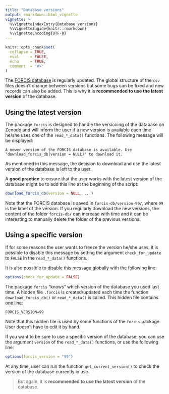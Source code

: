 ```yaml
---
title: "Database versions"
output: rmarkdown::html_vignette
vignette: >
  %\VignetteIndexEntry{Database versions}
  %\VignetteEngine{knitr::rmarkdown}
  %\VignetteEncoding{UTF-8}
---
```


```r
knitr::opts_chunk$set(
  collapse = TRUE,
  eval     = FALSE,
  echo     = TRUE,
  comment  = "#>"
)
```

The [FORCIS database](https://zenodo.org/doi/10.5281/zenodo.7390791) is regularly updated. The global structure of the `csv` files doesn't change between versions but some bugs can be fixed and new records can also be added. This is why it is **recommended to use the latest version** of the database.


## Using the latest version

The package `forcis` is designed to handle the versioning of the database on Zenodo and will inform the user if a new version is available each time he/she uses one of the `read_*_data()` functions. The following message will be displayed:

```
A newer version of the FORCIS database is available. Use 'download_forcis_db(version = NULL)' to download it.
```

As mentioned in this message, the decision to download and use the latest version of the database is left to the user.

A **good practice** to ensure that the user works with the latest version of the database might be to add this line at the beginning of the script:

```r
download_forcis_db(version = NULL, ...)
```

Note that the FORCIS database is saved in `forcis-db/version-99/`, where `99` is the label of the version. If you regularly download the new versions, the content of the folder `forcis-db/` can increase with time and it can be interesting to manually delete the folder of the previous versions.


## Using a specific version

If for some reasons the user wants to freeze the version he/she uses, it is possible to disable this message by setting the argument `check_for_update` to `FALSE` in the `read_*_data()` functions.

It is also possible to disable this message globally with the following line:

```r
options(check_for_update = FALSE)
```

The package `forcis` "knows" which version of the database you used last time. A hidden file `.forcis` is created/updated each time the function `download_forcis_db()` or `read_*_data()` is called. This hidden file contains one line:

```
FORCIS_VERSION=99
```

Note that this hidden file is used by some functions of the `forcis` package. User doesn't have to edit it by hand.

If you want to be sure to use a specific version of the database, you can use the argument `version` of the `read_*_data()` functions, or use the following line:

```r
options(forcis_version = "99")
```

At any time, user can run the function `get_current_version()` to check the version of the database currently in use.

> But again, it is **recommended to use the latest version** of the database.
